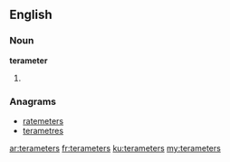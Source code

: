 ==English==

===Noun===
'''terameter'''

# {{plural of|terameter}}

===Anagrams===
* [[ratemeters#English|ratemeters]]
* [[terametres#English|terametres]]

[[ar:terameters]]
[[fr:terameters]]
[[ku:terameters]]
[[my:terameters]]